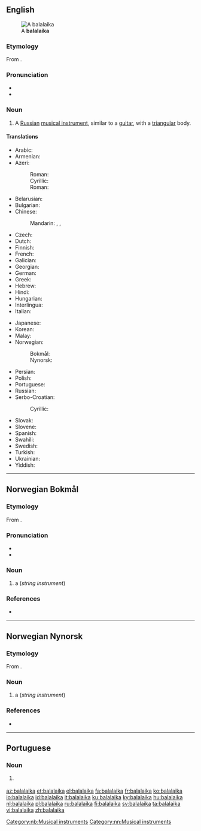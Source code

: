 ==English==
{{wikipedia}}
[[Image:Balalaika (PSF).png|thumb|A '''balalaika''']]

===Etymology===
From {{etyl|ru|en}} {{term|балала́йка||lang=ru}}.

===Pronunciation===
* {{IPA|/bæləˈlaɪkə/|lang=en}}
* {{rhymes|aɪkə|lang=en}}

===Noun===
{{en-noun|s|balalaiki}}

# {{context|musical instruments|lang=en}} A [[Russian]] [[musical instrument]], similar to a [[guitar]], with a [[triangular]] body.

====Translations====
{{trans-top|Russian instrument}}
* Arabic: {{t|ar|بَالَالَايْكَا|f}}
* Armenian: {{t|hy|բալալայկա}}
* Azeri:
*: Roman: {{t+|az|balalayka}}
*: Cyrillic: {{t|az|балалајка|sc=Cyrl}}
*: Roman: {{t+|sh|balalajka|f}}
* Belarusian: {{t|be|балала́йка|f|sc=Cyrl}}
* Bulgarian: {{t|bg|балала́йка|f|sc=Cyrl}}
* Chinese:
*: Mandarin: {{t|cmn|巴拉萊卡琴|sc=Hani}},  {{t|cmn|巴拉莱卡琴|tr=bālāláikǎ-qín|sc=Hani}}, {{t+|cmn|三角琴|tr=sānjiǎoqín|sc=Hani}}
* Czech: {{t+|cs|balalajka|f}}
* Dutch: {{t+|nl|balalaika|f}}
* Finnish: {{t+|fi|balalaikka}}
* French: {{t+|fr|balalaïka|f}}
* Galician: {{t+|gl|balalaica|f}}
* Georgian: {{t|ka|ბალალაიკა|sc=Geor}}
* German: {{t+|de|Balalaika|f}}
* Greek: {{t+|el|μπαλαλάικα|f}}
* Hebrew: {{t+|he|בָּלָלַיְקָה|f|tr=balalayka}}
* Hindi: {{t|hi|बालालय्का|tr=bālālaykā}}
* Hungarian: {{t+|hu|balalajka}}
* Interlingua: {{t|ia|balalaika}}
* Italian: {{t+|it|balalaika|f}}
{{trans-mid}}
* Japanese: {{t|ja|バラライカ|tr=bararaika}}
* Korean: {{t|ko|발랄라이카|sc=Hang}}
* Malay: {{t|ms|balalaika}}
* Norwegian:
*: Bokmål: {{t|nb|balalaika|m}}
*: Nynorsk: {{t|nn|balalaika|m}}
* Persian: {{t+|fa|بالالایکا|tr=bâlâlâykâ|sc=fa-Arab}}
* Polish: {{t+|pl|bałałajka|f}}
* Portuguese: {{t|pt|balalaika|f}}
* Russian: {{t+|ru|балала́йка|f}}
* Serbo-Croatian:
*: Cyrillic: {{t|sh|балалајка|f}}
* Slovak: {{t|sk|balalajka|f}}
* Slovene: {{t+|sl|balalajka|f}}
* Spanish: {{t+|es|balalaica|f}}
* Swahili: {{t|sw|balalaika}}
* Swedish: {{t+|sv|balalajka|c}}
* Turkish: {{t+|tr|balalayka}}
* Ukrainian: {{t+|uk|балала́йка|f}}
* Yiddish: {{t|yi|באַלאַלײַקע|f|sc=Hebr}}
{{trans-bottom}}

----

==Norwegian Bokmål==
{{wikipedia|lang=no}}

===Etymology===
From {{etyl|ru|nb}} {{term|балалайка|lang=ru}}.

===Pronunciation===
* {{IPA|/bɑlɑlɑjkɑ/|lang=no}}
* {{rhymes|ɑ|lang=no}}

===Noun===
{{nb-noun-m1}}

# a {{l|en|balalaika}} (''string instrument'')

===References===
* {{R:The Bokmål Dictionary}}
[[Category:nb:Musical instruments]]

----
==Norwegian Nynorsk==
{{wikipedia|lang=nn}}

===Etymology===
From {{etyl|ru|nn}} {{term|балалайка|lang=ru}}.

===Noun===
{{head|nn|noun|g=m|definite singular|balalaikaen|indefinite plural|balalaikaar|or|balalaikaer|definite plural|balalaikaane|or|balalaikaene}}

# a {{l|en|balalaika}} (''string instrument'')

===References===
* {{R:The Nynorsk Dictionary}}
[[Category:nn:Musical instruments]]

----
==Portuguese==

===Noun===
{{pt-noun|f|s}}

# {{label|pt|musical instruments}} {{l/en|balalaika}} {{gloss|Russian instrument}}

[[az:balalaika]]
[[et:balalaika]]
[[el:balalaika]]
[[fa:balalaika]]
[[fr:balalaika]]
[[ko:balalaika]]
[[io:balalaika]]
[[id:balalaika]]
[[it:balalaika]]
[[ku:balalaika]]
[[ky:balalaika]]
[[hu:balalaika]]
[[nl:balalaika]]
[[pl:balalaika]]
[[ru:balalaika]]
[[fi:balalaika]]
[[sv:balalaika]]
[[ta:balalaika]]
[[vi:balalaika]]
[[zh:balalaika]]